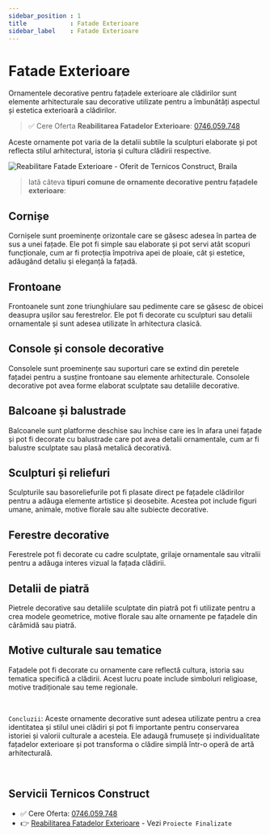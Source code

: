 ```yaml
---
sidebar_position : 1
title            : Fatade Exterioare
sidebar_label    : Fatade Exterioare
---
```


# Fatade Exterioare

Ornamentele decorative pentru fațadele exterioare ale clădirilor sunt elemente arhitecturale sau decorative utilizate pentru a îmbunătăți aspectul și estetica exterioară a clădirilor. 

> ✅ Cere Oferta **Reabilitarea Fatadelor Exterioare**: [0746.059.748](tel:0746.059.748)

Aceste ornamente pot varia de la detalii subtile la sculpturi elaborate și pot reflecta stilul arhitectural, istoria și cultura clădirii respective. 

![Reabilitare Fatade Exterioare - Oferit de Ternicos Construct, Braila](https://github-production-user-asset-6210df.s3.amazonaws.com/50270662/267097488-cd860b79-967a-4782-b08c-ee57b455d234.png) 

> Iată câteva **tipuri comune de ornamente decorative pentru fațadele exterioare**:

## **Cornișe** 

Cornișele sunt proeminențe orizontale care se găsesc adesea în partea de sus a unei fațade. Ele pot fi simple sau elaborate și pot servi atât scopuri funcționale, cum ar fi protecția împotriva apei de ploaie, cât și estetice, adăugând detaliu și eleganță la fațadă.

## **Frontoane** 

Frontoanele sunt zone triunghiulare sau pedimente care se găsesc de obicei deasupra ușilor sau ferestrelor. Ele pot fi decorate cu sculpturi sau detalii ornamentale și sunt adesea utilizate în arhitectura clasică.

## **Console și console decorative** 

Consolele sunt proeminențe sau suporturi care se extind din peretele fațadei pentru a susține frontoane sau elemente arhitecturale. Consolele decorative pot avea forme elaborat sculptate sau detaliile decorative.

## **Balcoane și balustrade** 

Balcoanele sunt platforme deschise sau închise care ies în afara unei fațade și pot fi decorate cu balustrade care pot avea detalii ornamentale, cum ar fi balustre sculptate sau plasă metalică decorativă.

## **Sculpturi și reliefuri** 

Sculpturile sau basoreliefurile pot fi plasate direct pe fațadele clădirilor pentru a adăuga elemente artistice și deosebite. Acestea pot include figuri umane, animale, motive florale sau alte subiecte decorative.

## **Ferestre decorative** 

Ferestrele pot fi decorate cu cadre sculptate, grilaje ornamentale sau vitralii pentru a adăuga interes vizual la fațada clădirii.

## **Detalii de piatră** 

Pietrele decorative sau detaliile sculptate din piatră pot fi utilizate pentru a crea modele geometrice, motive florale sau alte ornamente pe fațadele din cărămidă sau piatră.

## **Motive culturale sau tematice** 

Fațadele pot fi decorate cu ornamente care reflectă cultura, istoria sau tematica specifică a clădirii. Acest lucru poate include simboluri religioase, motive tradiționale sau teme regionale.

<br />

`Concluzii`: Aceste ornamente decorative sunt adesea utilizate pentru a crea identitatea și stilul unei clădiri și pot fi importante pentru conservarea istoriei și valorii culturale a acesteia. 
Ele adaugă frumusețe și individualitate fațadelor exterioare și pot transforma o clădire simplă într-o operă de artă arhitecturală.

<br />

## Servicii Ternicos Construct

- ✅ Cere Oferta: [0746.059.748](tel:0746.059.748)
- 👉 [Reabilitarea Fatadelor Exterioare](https://ternicos-construct.ro/) - Vezi `Proiecte Finalizate`
